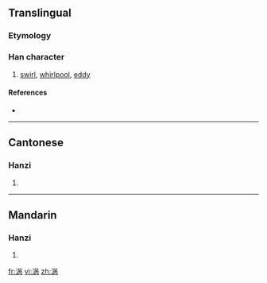 {{also|渦}}
==Translingual==

===Etymology===
{{Han simp|渦|f=咼|t=呙}}

===Han character===
{{Han char|rn=85|rad=水|as=07|sn=10|four=|canj=水口人月 (EROB)}}

# [[swirl]], [[whirlpool]], [[eddy]]

====References====
* {{Han ref|kx=0627.311|hdz=31624.070|uh=6DA1|ud=28065}}

----

==Cantonese==

===Hanzi===
{{yue-hanzi|jyut=|y=gwo1, wo1|tra=渦}}

# {{defn|Cantonese|sort=水07}}

----

==Mandarin==

===Hanzi===
{{cmn-hanzi|tra=渦|pin=[[wō]] ([[wo1]])|wg=wo<sup>1</sup>}}

# {{defn|Mandarin|sort=水07}}

[[fr:涡]]
[[vi:涡]]
[[zh:涡]]